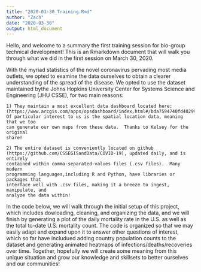 ```yaml
---
title: "2020-03-30_Training.Rmd"
author: "Zach"
date: "2020-03-30"
output: html_document
---
```


Hello, and welcome to a summary the first training session for bio-group technical
development!  This is an Rmarkdown document that will walk you through what we 
did in the first session on March 30, 2020.

With the myriad statistics of the novel coronavirus pervading most media outlets, 
we opted to examine the data ourselves to obtain a clearer understanding of the 
spread of the disease.  We opted to use the dataset maintained bythe Johns Hopkins 
University Center for Systems Science and Engineering (JHU CSSE), for two main
reasons:

    1) They maintain a most excellent data dashboard located here: 
    (https://www.arcgis.com/apps/opsdashboard/index.html#/bda7594740fd40299423467b48e9ecf6) 
    Of particular interest to us is the spatial location data, meaning that we too
    can generate our own maps from these data.  Thanks to Kelsey for the original 
    share!
    
    2) The entire dataset is conveniently located on github 
    (https://github.com/CSSEGISandData/COVID-19), updated daily, and is entirely 
    contained within comma-separated-values files (.csv files).  Many modern 
    programming languages,including R and Python, have libraries or packages that 
    interface well with .csv files, making it a breeze to ingest, manipulate, and 
    analyze the data within!
    
In the code below, we will walk through the initial setup of this project, which
includes dowloading, cleaning, and organizing the data, and we will finish by
generating a plot of the daily mortality rate in the U.S. as well as the total 
to-date U.S. mortality count.  The code is organized so that we may easily adapt
and expand upon it to answer other questions of interest, which so far have
includued adding country population counts to the dataset and generating animated
heatmaps of infections/deaths/recoveries over time.  Together, hopefully we will
create some meaning from this unique situation and grow our knowledge and skillsets
to better ourselves and our communities!  


    

